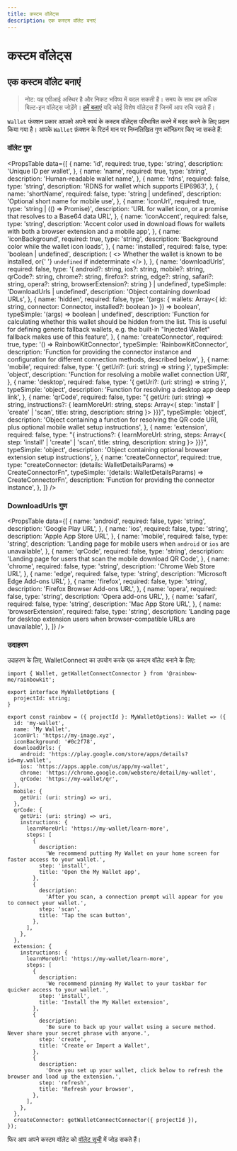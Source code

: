 ```yaml
---
title: कस्टम वॉलेट्स
description: एक कस्टम वॉलेट बनाएं
---
```


# कस्टम वॉलेट्स

## एक कस्टम वॉलेट बनाएं

> नोट: यह एपीआई अस्थिर है और निकट भविष्य में बदल सकती है। समय के साथ हम अधिक बिल्ट-इन वॉलेट्स जोड़ेंगे। [हमें बताएं](https://github.com/rainbow-me/rainbowkit/issues) यदि कोई विशेष वॉलेट्स हैं जिनमें आप रुचि रखते हैं।

`Wallet` फंक्शन प्रकार आपको अपने स्वयं के कस्टम वॉलेट्स परिभाषित करने में मदद करने के लिए प्रदान किया गया है। आपके `Wallet` फ़ंक्शन के रिटर्न मान पर निम्नलिखित गुण कॉन्फ़िगर किए जा सकते हैं:

### वॉलेट गुण

<PropsTable
  data={[
    {
      name: 'id',
      required: true,
      type: 'string',
      description: 'Unique ID per wallet',
    },
    {
      name: 'name',
      required: true,
      type: 'string',
      description: 'Human-readable wallet name',
    },
    {
      name: 'rdns',
      required: false,
      type: 'string',
      description: 'RDNS for wallet which supports EIP6963',
    },
    {
      name: 'shortName',
      required: false,
      type: 'string | undefined',
      description: 'Optional short name for mobile use',
    },
    {
      name: 'iconUrl',
      required: true,
      type: 'string | (() => Promise<string>)',
      description:
        'URL for wallet icon, or a promise that resolves to a Base64 data URL',
    },
    {
      name: 'iconAccent',
      required: false,
      type: 'string',
      description:
        'Accent color used in download flows for wallets with both a browser extension and a mobile app',
    },
    {
      name: 'iconBackground',
      required: true,
      type: 'string',
      description: 'Background color while the wallet icon loads',
    },
    {
      name: 'installed',
      required: false,
      type: 'boolean | undefined',
      description: (
        <>
          Whether the wallet is known to be installed, or{' '}
          <code>undefined</code> if indeterminate
        </>
      ),
    },
    {
      name: 'downloadUrls',
      required: false,
      type: '{ android?: string, ios?: string, mobile?: string, qrCode?: string, chrome?: string, firefox?: string, edge?: string, safari?: string, opera?: string, browserExtension?: string } | undefined',
      typeSimple: 'DownloadUrls | undefined',
      description: 'Object containing download URLs',
    },
    {
      name: 'hidden',
      required: false,
      type: '(args: { wallets: Array<{ id: string, connector: Connector, installed?: boolean }> }) => boolean',
      typeSimple: '(args) => boolean | undefined',
      description:
        'Function for calculating whether this wallet should be hidden from the list. This is useful for defining generic fallback wallets, e.g. the built-in "Injected Wallet" fallback makes use of this feature',
    },
    {
      name: 'createConnector',
      required: true,
      type: '() => RainbowKitConnector',
      typeSimple: 'RainbowKitConnector',
      description:
        'Function for providing the connector instance and configuration for different connection methods, described below',
    },
    {
      name: 'mobile',
      required: false,
      type: '{ getUri?: (uri: string) => string }',
      typeSimple: 'object',
      description:
        'Function for resolving a mobile wallet connection URI',
    },
    {
      name: 'desktop',
      required: false,
      type: '{ getUri?: (uri: string) => string }',
      typeSimple: 'object',
      description: 'Function for resolving a desktop app deep link',
    },
    {
      name: 'qrCode',
      required: false,
      type: "{ getUri: (uri: string) => string, instructions?: { learnMoreUrl: string, steps: Array<{ step: 'install' | 'create' | 'scan', title: string, description: string }> }}}",
      typeSimple: 'object',
      description:
        'Object containing a function for resolving the QR code URI, plus optional mobile wallet setup instructions',
    },
    {
      name: 'extension',
      required: false,
      type: "{ instructions?: { learnMoreUrl: string, steps: Array<{ step: 'install' | 'create' | 'scan', title: string, description: string }> }}}",
      typeSimple: 'object',
      description:
        'Object containing optional browser extension setup instructions',
    },
    {
      name: 'createConnector',
      required: true,
      type: "createConnector: (details: WalletDetailsParams) => CreateConnectorFn",
      typeSimple: '(details: WalletDetailsParams) => CreateConnectorFn',
      description: 'Function for providing the connector instance',
    },
  ]}
/>

### DownloadUrls गुण

<PropsTable
  data={[
    {
      name: 'android',
      required: false,
      type: 'string',
      description: 'Google Play URL',
    },
    {
      name: 'ios',
      required: false,
      type: 'string',
      description: 'Apple App Store URL',
    },
    {
      name: 'mobile',
      required: false,
      type: 'string',
      description:
        'Landing page for mobile users when `android` or `ios` are unavailable',
    },
    {
      name: 'qrCode',
      required: false,
      type: 'string',
      description:
        'Landing page for users that scan the mobile download QR Code',
    },
    {
      name: 'chrome',
      required: false,
      type: 'string',
      description: 'Chrome Web Store URL',
    },
    {
      name: 'edge',
      required: false,
      type: 'string',
      description: 'Microsoft Edge Add-ons URL',
    },
    {
      name: 'firefox',
      required: false,
      type: 'string',
      description: 'Firefox Browser Add-ons URL',
    },
    {
      name: 'opera',
      required: false,
      type: 'string',
      description: 'Opera add-ons URL',
    },
    {
      name: 'safari',
      required: false,
      type: 'string',
      description: 'Mac App Store URL',
    },
    {
      name: 'browserExtension',
      required: false,
      type: 'string',
      description:
        'Landing page for desktop extension users when browser-compatible URLs are unavailable',
    },
  ]}
/>

### उदाहरण

उदाहरण के लिए, WalletConnect का उपयोग करके एक कस्टम वॉलेट बनाने के लिए:

```tsx
import { Wallet, getWalletConnectConnector } from '@rainbow-me/rainbowkit';

export interface MyWalletOptions {
  projectId: string;
}

export const rainbow = ({ projectId }: MyWalletOptions): Wallet => ({
  id: 'my-wallet',
  name: 'My Wallet',
  iconUrl: 'https://my-image.xyz',
  iconBackground: '#0c2f78',
  downloadUrls: {
    android: 'https://play.google.com/store/apps/details?id=my.wallet',
    ios: 'https://apps.apple.com/us/app/my-wallet',
    chrome: 'https://chrome.google.com/webstore/detail/my-wallet',
    qrCode: 'https://my-wallet/qr',
  },
  mobile: {
    getUri: (uri: string) => uri,
  },
  qrCode: {
    getUri: (uri: string) => uri,
    instructions: {
      learnMoreUrl: 'https://my-wallet/learn-more',
      steps: [
        {
          description:
            'We recommend putting My Wallet on your home screen for faster access to your wallet.',
          step: 'install',
          title: 'Open the My Wallet app',
        },
        {
          description:
            'After you scan, a connection prompt will appear for you to connect your wallet.',
          step: 'scan',
          title: 'Tap the scan button',
        },
      ],
    },
  },
  extension: {
    instructions: {
      learnMoreUrl: 'https://my-wallet/learn-more',
      steps: [
        {
          description:
            'We recommend pinning My Wallet to your taskbar for quicker access to your wallet.',
          step: 'install',
          title: 'Install the My Wallet extension',
        },
        {
          description:
            'Be sure to back up your wallet using a secure method. Never share your secret phrase with anyone.',
          step: 'create',
          title: 'Create or Import a Wallet',
        },
        {
          description:
            'Once you set up your wallet, click below to refresh the browser and load up the extension.',
          step: 'refresh',
          title: 'Refresh your browser',
        },
      ],
    },
  },
  createConnector: getWalletConnectConnector({ projectId }),
});
```

फिर आप अपने कस्टम वॉलेट को [वॉलेट सूची](/docs/custom-wallet-list) में जोड़ सकते हैं।

